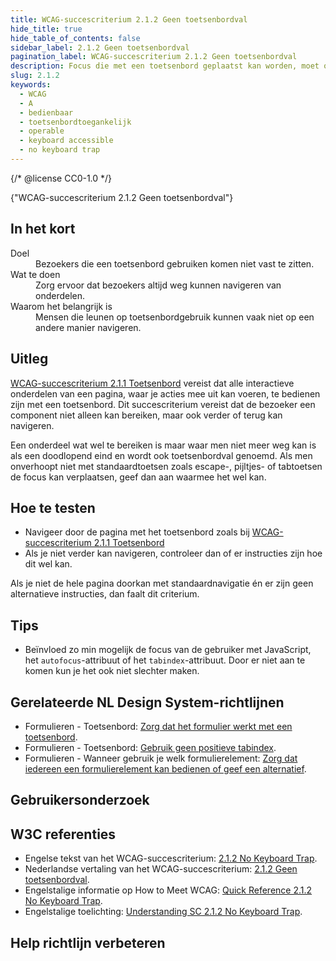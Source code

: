 ```yaml
---
title: WCAG-succescriterium 2.1.2 Geen toetsenbordval
hide_title: true
hide_table_of_contents: false
sidebar_label: 2.1.2 Geen toetsenbordval
pagination_label: WCAG-succescriterium 2.1.2 Geen toetsenbordval
description: Focus die met een toetsenbord geplaatst kan worden, moet ook met het toetsenbord weg te halen zijn.
slug: 2.1.2
keywords:
  - WCAG
  - A
  - bedienbaar
  - toetsenbordtoegankelijk
  - operable
  - keyboard accessible
  - no keyboard trap
---
```


{/* @license CC0-1.0 */}


<WcagHeadingGroup level={1} conformanceLevel="Niveau A">
  {"WCAG-succescriterium 2.1.2 Geen toetsenbordval"}
</WcagHeadingGroup>

## In het kort

<dl>
  <div class="dl__item">
    <dt class="dl__term">Doel</dt>
    <dd class="dl__definition">Bezoekers die een toetsenbord gebruiken komen niet vast te zitten.</dd>
  </div>
  <div class="dl__item">
    <dt class="dl__term">Wat te doen</dt>
    <dd class="dl__definition">Zorg ervoor dat bezoekers altijd weg kunnen navigeren van onderdelen.</dd>
  </div>
  <div class="dl__item">
    <dt class="dl__term">Waarom het belangrijk is</dt>
    <dd class="dl__definition">
      Mensen die leunen op toetsenbordgebruik kunnen vaak niet op een andere manier navigeren.
    </dd>
  </div>
</dl>

## Uitleg

<Summary />

[WCAG-succescriterium 2.1.1 Toetsenbord](/wcag/2.1.1) vereist dat alle interactieve onderdelen van een pagina, waar je acties mee uit kan voeren, te bedienen zijn met een toetsenbord. Dit succescriterium vereist dat de bezoeker een component niet alleen kan bereiken, maar ook verder of terug kan navigeren.

Een onderdeel wat wel te bereiken is maar waar men niet meer weg kan is als een doodlopend eind en wordt ook toetsenbordval genoemd. Als men onverhoopt niet met standaardtoetsen zoals escape-, pijltjes- of tabtoetsen de focus kan verplaatsen, geef dan aan waarmee het wel kan.

## Hoe te testen

- Navigeer door de pagina met het toetsenbord zoals bij [WCAG-succescriterium 2.1.1 Toetsenbord](/wcag/2.1.1)
- Als je niet verder kan navigeren, controleer dan of er instructies zijn hoe dit wel kan.

Als je niet de hele pagina doorkan met standaardnavigatie én er zijn geen alternatieve instructies, dan faalt dit criterium.

## Tips

- Beïnvloed zo min mogelijk de focus van de gebruiker met JavaScript, het `autofocus`-attribuut of het `tabindex`-attribuut. Door er niet aan te komen kun je het ook niet slechter maken.

## Gerelateerde NL Design System-richtlijnen

- Formulieren - Toetsenbord: [Zorg dat het formulier werkt met een toetsenbord](/richtlijnen/formulieren/toetsenbord/).
- Formulieren - Toetsenbord: [Gebruik geen positieve tabindex](/richtlijnen/formulieren/toetsenbord/tabindex).
- Formulieren - Wanneer gebruik je welk formulierelement: [Zorg dat iedereen een formulierelement kan bedienen of geef een alternatief](/richtlijnen/formulieren/wanneer-welk-form-element/iedereen-kan-invullen).

## Gebruikersonderzoek

<CTAGebruikersonderzoek />

## W3C referenties

- Engelse tekst van het WCAG-succescriterium: [<span lang="en">2.1.2 No Keyboard Trap</span>](https://www.w3.org/TR/WCAG22/#content-on-hover-or-focus).
- Nederlandse vertaling van het WCAG-succescriterium: [2.1.2 Geen toetsenbordval](https://www.w3.org/Translations/WCAG22-nl/#geen-toetsenbordval).
- Engelstalige informatie op <span lang="en">How to Meet WCAG</span>: [<span lang="en">Quick Reference 2.1.2 No Keyboard Trap</span>](https://www.w3.org/WAI/WCAG22/quickref/#content-on-hover-or-focus).
- Engelstalige toelichting: [<span lang="en">Understanding SC 2.1.2 No Keyboard Trap</span>](https://www.w3.org/WAI/WCAG22/Understanding/content-on-hover-or-focus.html).

<SpotlightSection>
  <Markdown omitH1 headinglevel={3}>
    <Disclaimer />
  </Markdown>
</SpotlightSection>

## Help richtlijn verbeteren

<Markdown omitH1 headinglevel={3}>
  <WCAGFooterInfo />
</Markdown>
